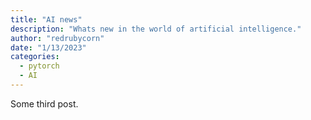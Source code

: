 ```yaml
---
title: "AI news"
description: "Whats new in the world of artificial intelligence."
author: "redrubycorn"
date: "1/13/2023"
categories:
  - pytorch
  - AI
---
```


Some third post.